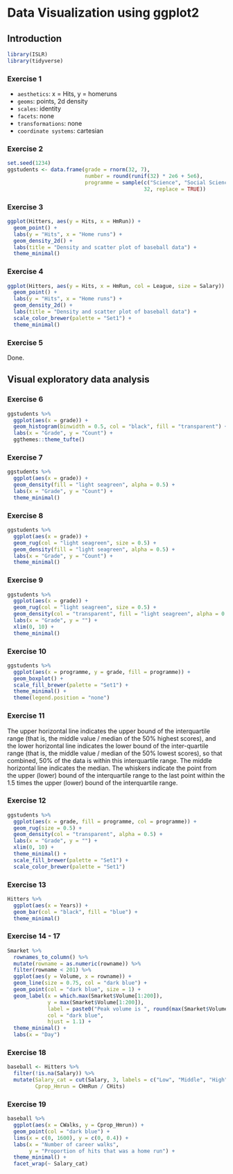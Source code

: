 # Data Visualization using ggplot2 {#ggplot2}

## Introduction

```r
library(ISLR)
library(tidyverse)
```

### Exercise 1

- `aesthetics`: x = Hits, y = homeruns
- `geoms`: points, 2d density
- `scales`: identity
- `facets`: none
- `transformations`: none
- `coordinate systems`: cartesian

### Exercise 2

```r
set.seed(1234)
ggstudents <- data.frame(grade = rnorm(32, 7),
                         number = round(runif(32) * 2e6 + 5e6),
                         programme = sample(c("Science", "Social Science"), 
                                            32, replace = TRUE))
```

### Exercise 3

```r
ggplot(Hitters, aes(y = Hits, x = HmRun)) +
  geom_point() +
  labs(y = "Hits", x = "Home runs") +
  geom_density_2d() +
  labs(title = "Density and scatter plot of baseball data") +
  theme_minimal()
```

### Exercise 4

```r
ggplot(Hitters, aes(y = Hits, x = HmRun, col = League, size = Salary)) +
  geom_point() +
  labs(y = "Hits", x = "Home runs") +
  geom_density_2d() +
  labs(title = "Density and scatter plot of baseball data") +
  scale_color_brewer(palette = "Set1") +
  theme_minimal()
```

### Exercise 5

Done.

## Visual exploratory data analysis

### Exercise 6

```r
ggstudents %>%
  ggplot(aes(x = grade)) +
  geom_histogram(binwidth = 0.5, col = "black", fill = "transparent") +
  labs(x = "Grade", y = "Count") +
  ggthemes::theme_tufte()
```

### Exercise 7

```r
ggstudents %>%
  ggplot(aes(x = grade)) +
  geom_density(fill = "light seagreen", alpha = 0.5) +
  labs(x = "Grade", y = "Count") +
  theme_minimal()
```

### Exercise 8

```r
ggstudents %>%
  ggplot(aes(x = grade)) +
  geom_rug(col = "light seagreen", size = 0.5) +
  geom_density(fill = "light seagreen", alpha = 0.5) +
  labs(x = "Grade", y = "Count") +
  theme_minimal()
```

### Exercise 9

```r
ggstudents %>%
  ggplot(aes(x = grade)) +
  geom_rug(col = "light seagreen", size = 0.5) +
  geom_density(col = "transparent", fill = "light seagreen", alpha = 0.5) +
  labs(x = "Grade", y = "") +
  xlim(0, 10) +
  theme_minimal()
```

### Exercise 10

```r
ggstudents %>%
  ggplot(aes(x = programme, y = grade, fill = programme)) +
  geom_boxplot() +
  scale_fill_brewer(palette = "Set1") +
  theme_minimal() +
  theme(legend.position = "none")
```

### Exercise 11

The upper horizontal line indicates the upper bound of the interquartile range (that is, the middle value / median of the 50% highest scores), and the lower horizontal line indicates the lower bound of the inter-quartile range (that is, the middle value / median of the 50% lowest scores), so that combined, 50% of the data is within this interquartile range. The middle horizontal line indicates the median. The whiskers indicate the point from the upper (lower) bound of the interquartile range to the last point within the 1.5 times the upper (lower) bound of the interquartile range.

### Exercise 12

```r
ggstudents %>%
  ggplot(aes(x = grade, fill = programme, col = programme)) +
  geom_rug(size = 0.5) +
  geom_density(col = "transparent", alpha = 0.5) +
  labs(x = "Grade", y = "") +
  xlim(0, 10) +
  theme_minimal() +
  scale_fill_brewer(palette = "Set1") +
  scale_color_brewer(palette = "Set1")
```

### Exercise 13

```r
Hitters %>% 
  ggplot(aes(x = Years)) +
  geom_bar(col = "black", fill = "blue") +
  theme_minimal()
```

### Exercise 14 - 17

```r
Smarket %>% 
  rownames_to_column() %>%
  mutate(rowname = as.numeric(rowname)) %>% 
  filter(rowname < 201) %>%
  ggplot(aes(y = Volume, x = rowname)) +
  geom_line(size = 0.75, col = "dark blue") +
  geom_point(col = "dark blue", size = 1) +
  geom_label(x = which.max(Smarket$Volume[1:200]), 
             y = max(Smarket$Volume[1:200]), 
             label = paste0("Peak volume is ", round(max(Smarket$Volume[1:200]), 2)), 
             col = "dark blue",
             hjust = 1.1) +
  theme_minimal() +
  labs(x = "Day")
```


### Exercise 18

```r
baseball <- Hitters %>%
  filter(!is.na(Salary)) %>%
  mutate(Salary_cat = cut(Salary, 3, labels = c("Low", "Middle", "High")),
         Cprop_Hmrun = CHmRun / CHits)
```

### Exercise 19

```r
baseball %>% 
  ggplot(aes(x = CWalks, y = Cprop_Hmrun)) +
  geom_point(col = "dark blue") +
  lims(x = c(0, 1600), y = c(0, 0.4)) +
  labs(x = "Number of career walks",
       y = "Proportion of hits that was a home run") +
  theme_minimal() +
  facet_wrap(~ Salary_cat)
```





